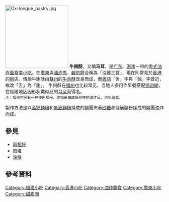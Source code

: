 {{noteTA
|1=zh-cn:小吃; zh-hk:小食;zh-mo:小食; zh-tw:小吃;
}}

{{distinguish|牛舌餅}}
[[Image:Ox-tongue_pastry.jpg|200px]]
'''牛脷酥'''，又稱'''马耳'''，是[[广东|广东]]、[[港澳|港澳]]一带的[[粤菜|粤式]][[油炸面食|油炸面食类]][[小吃|小吃]]。在[[廣東|廣東]]與[[油炸鬼|油炸鬼]]、[[鹹煎餅|鹹煎餅]]合稱為「油器三寶」，現在則常見於[[香港|香港]]的[[粥|粥]]店。傳說牛脷酥由[[蘇州|蘇州]]的[[牛舌酥|牛舌酥]]改良而成，而[[粵語|粵語]]「舌」字與「蝕」字音近，故改「舌」為「脷」。
牛脷酥在[[福州|福州]]也比较常见，当地人多用作早餐搭配[[锅边糊|锅边糊]]，在福建地区因形状类似[[马|马]]的[[耳朵|耳朵]]而得名。
<br /><small>注：福州市另有一种使用糯米、晚稻米做成麻花样的油炸品，也叫马耳。</small>

製作方法是以[[高筋麵粉|高筋麵粉]]和[[低筋麵粉|低筋麵粉]]揉成的麵團夾著[[砂糖|砂糖]]和低筋麵粉揉成的麵團油炸而成。

== 參見 ==
*[[兩相好|兩相好]]
*[[煎堆|煎堆]]
*[[油條|油條]]

== 參考資料 ==

{{cite book |title=《香港道地小食系列: 煎、炸、焗》 |pages=P.20 - 25 |date=2016/1 |publisher=中華廚藝學院 |location=香港 |isbn=9789628558506 }}

{{food-stub}}
{{粤菜}}
[[Category:福建小吃|Category:福建小吃]]
[[Category:香港小吃|Category:香港小吃]]
[[Category:油炸麵食|Category:油炸麵食]]
[[Category:廣東小吃|Category:廣東小吃]]
[[Category:甜甜圈|Category:甜甜圈]]